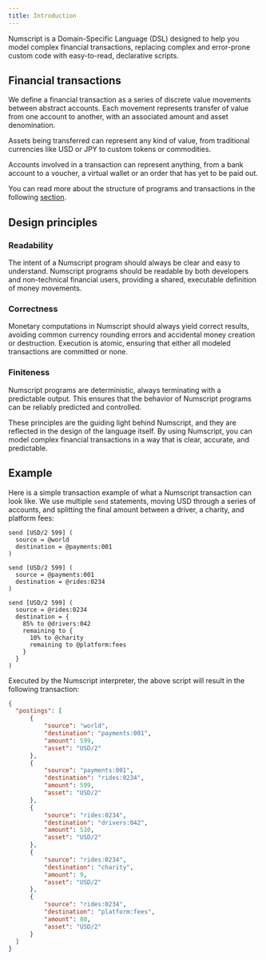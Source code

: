 ```yaml
---
title: Introduction
---
```


Numscript is a Domain-Specific Language (DSL) designed to help you model complex financial transactions, replacing complex and error-prone custom code with easy-to-read, declarative scripts.

## Financial transactions

We define a financial transaction as a series of discrete value movements between abstract accounts. Each movement represents transfer of value from one account to another, with an associated amount and asset denomination.

Assets being transferred can represent any kind of value, from traditional currencies like USD or JPY to custom tokens or commodities.

Accounts involved in a transaction can represent anything, from a bank account to a voucher, a virtual wallet or an order that has yet to be paid out.

You can read more about the structure of programs and transactions in the following [section](/numscript/structure).

## Design principles

### Readability

The intent of a Numscript program should always be clear and easy to understand. Numscript programs should be readable by both developers and non-technical financial users, providing a shared, executable definition of money movements.


### Correctness

Monetary computations in Numscript should always yield correct results, avoiding common currency rounding errors and accidental money creation or destruction. Execution is atomic, ensuring that either all modeled transactions are committed or none.

### Finiteness

Numscript programs are deterministic, always terminating with a predictable output. This ensures that the behavior of Numscript programs can be reliably predicted and controlled.

These principles are the guiding light behind Numscript, and they are reflected in the design of the language itself. By using Numscript, you can model complex financial transactions in a way that is clear, accurate, and predictable.

## Example

Here is a simple transaction example of what a Numscript transaction can look like. We use multiple `send` statements, moving USD through a series of accounts, and splitting the final amount between a driver, a charity, and platform fees:

```numscript
send [USD/2 599] (
  source = @world
  destination = @payments:001
)

send [USD/2 599] (
  source = @payments:001
  destination = @rides:0234
)

send [USD/2 599] (
  source = @rides:0234
  destination = {
    85% to @drivers:042
    remaining to {
      10% to @charity
      remaining to @platform:fees
    }
  }
)
```

Executed by the Numscript interpreter, the above script will result in the following transaction:

```json
{
  "postings": [
      {
          "source": "world",
          "destination": "payments:001",
          "amount": 599,
          "asset": "USD/2"
      },
      {
          "source": "payments:001",
          "destination": "rides:0234",
          "amount": 599,
          "asset": "USD/2"
      },
      {
          "source": "rides:0234",
          "destination": "drivers:042",
          "amount": 510,
          "asset": "USD/2"
      },
      {
          "source": "rides:0234",
          "destination": "charity",
          "amount": 9,
          "asset": "USD/2"
      },
      {
          "source": "rides:0234",
          "destination": "platform:fees",
          "amount": 80,
          "asset": "USD/2"
      }
  ]
}
```